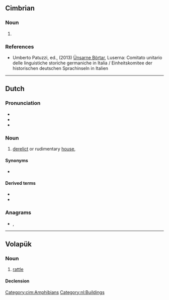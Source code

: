 {{also|Krot}}
==Cimbrian==

===Noun===
{{cim-noun|n}}

# {{l|en|toad}}

===References===
* Umberto Patuzzi, ed., (2013) [http://www.lusern.it/documenti/Centro_documentazione/libri-depliant-att--didattica-relazioni-etc-/libri/le-nostre-parole-luserna.pdf Ünsarne Börtar], Luserna: Comitato unitario delle linguistiche storiche germaniche in Italia / Einheitskomitee der historischen deutschen Sprachinseln in Italien

[[Category:cim:Amphibians]]

----

==Dutch==

===Pronunciation===
* {{IPA|nl|/krɔt/}}
* {{audio|nl|Nl-krot.ogg|Audio}}
* {{rhymes|nl|ɔt|s=1}}

===Noun===
{{nl-noun|n|-en|krotje|dim2=krotteke}}

# [[derelict]] or rudimentary [[house]], {{l|en|shanty}}

====Synonyms====
* {{l|nl|kot}}

====Derived terms====
* {{l|nl|krottenwijk}}
* {{l|nl|krotwoning}}

===Anagrams===
* {{l|nl|kort}}, {{l|nl|trok}}

[[Category:nl:Buildings]]

----

==Volapük==

===Noun===
{{vo-noun}}

# [[rattle]]

====Declension====
{{vo-decl-noun}}